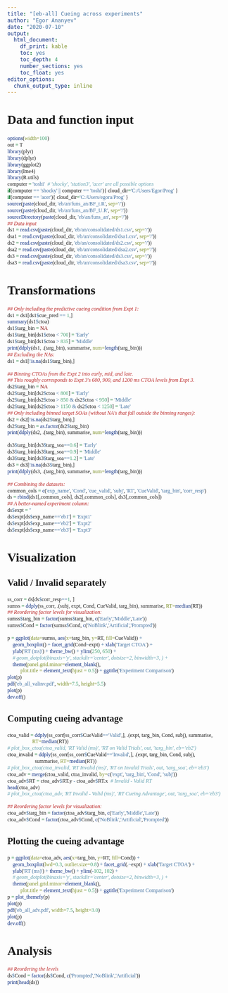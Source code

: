 ```yaml
---
title: "[eb-all] Cueing across experiments"
author: "Egor Ananyev"
date: "2020-07-10"
output:
  html_document: 
    df_print: kable
    toc: yes
    toc_depth: 4
    number_sections: yes
    toc_float: yes
editor_options: 
  chunk_output_type: inline
---
```


<style type="text/css">
body, td{
  font-family: Cambria;
}
code.r{
  font-family: Inconsolata;
}
</style>


# Data and function input

```r
options(width=100)
out = T
library(plyr)
library(dplyr)
library(ggplot2)
library(lme4)
library(R.utils)
computer = 'toshi'  # 'shocky', 'station3', 'acer' are all possible options
if(computer == 'shocky' || computer == 'toshi'){ cloud_dir='C:/Users/Egor/Prog' }
if(computer == 'acer'){ cloud_dir='C:/Users/egora/Prog' }
source(paste(cloud_dir, 'eb/an/funs_an/BF_t.R', sep='/'))
source(paste(cloud_dir, 'eb/an/funs_an/BF_U.R', sep='/'))
sourceDirectory(paste(cloud_dir, 'eb/an/funs_an', sep='/'))
## Data input
ds1 = read.csv(paste(cloud_dir, 'eb/an/consolidated/ds1.csv', sep='/'))
dsa1 = read.csv(paste(cloud_dir, 'eb/an/consolidated/dsa1.csv', sep='/'))
ds2 = read.csv(paste(cloud_dir, 'eb/an/consolidated/ds2.csv', sep='/'))
dsa2 = read.csv(paste(cloud_dir, 'eb/an/consolidated/dsa2.csv', sep='/'))
ds3 = read.csv(paste(cloud_dir, 'eb/an/consolidated/ds3.csv', sep='/'))
dsa3 = read.csv(paste(cloud_dir, 'eb/an/consolidated/dsa3.csv', sep='/'))
```


# Transformations

```r
## Only including the predictive cueing condition from Expt 1:
ds1 = ds1[ds1$cue_pred == 1,]
summary(ds1$ctoa)
ds1$targ_bin = NA
ds1$targ_bin[ds1$ctoa < 700] = 'Early'
ds1$targ_bin[ds1$ctoa > 835] = 'Middle'
print(ddply(ds1, .(targ_bin), summarise, num=length(targ_bin)))
## Excluding the NAs:
ds1 = ds1[!is.na(ds1$targ_bin),]
```

```r
## Binning CTOAs from the Expt 2 into early, mid, and late.
## This roughly corresponds to Expt 3's 600, 900, and 1200 ms CTOA levels from Expt 3.
ds2$targ_bin = NA
ds2$targ_bin[ds2$ctoa < 800] = 'Early'
ds2$targ_bin[ds2$ctoa > 850 & ds2$ctoa < 950] = 'Middle'
ds2$targ_bin[ds2$ctoa > 1150 & ds2$ctoa < 1250] = 'Late'
## Only including binned target SOAs (without NA's that fall outside the binning ranges):
ds2 = ds2[!is.na(ds2$targ_bin),]
ds2$targ_bin = as.factor(ds2$targ_bin)
print(ddply(ds2, .(targ_bin), summarise, num=length(targ_bin)))
```

```r
ds3$targ_bin[ds3$targ_soa==0.6] = 'Early'
ds3$targ_bin[ds3$targ_soa==0.9] = 'Middle'
ds3$targ_bin[ds3$targ_soa==1.2] = 'Late'
ds3 = ds3[!is.na(ds3$targ_bin),]
print(ddply(ds3, .(targ_bin), summarise, num=length(targ_bin)))
```

```r
## Combining the datasets:
common_cols = c('exp_name', 'Cond', 'cue_valid', 'subj', 'RT', 'CueValid', 'targ_bin', 'corr_resp')
ds = rbind(ds1[,common_cols], ds2[,common_cols], ds3[,common_cols])
## A better-named experiment column:
ds$expt = ''
ds$expt[ds$exp_name=='eb1'] = 'Expt1'
ds$expt[ds$exp_name=='eb2'] = 'Expt2'
ds$expt[ds$exp_name=='eb3'] = 'Expt3'
```


# Visualization


## Valid / Invalid separately

```r
ss_corr = ds[ds$corr_resp==1, ]
sumss = ddply(ss_corr, .(subj, expt, Cond, CueValid, targ_bin), summarise, RT=median(RT))
## Reordering factor levels for visualization:
sumss$targ_bin = factor(sumss$targ_bin, c('Early','Middle','Late'))
sumss$Cond = factor(sumss$Cond, c('NoBlink','Artificial','Prompted'))
```

```r
p = ggplot(data=sumss, aes(x=targ_bin, y=RT, fill=CueValid)) + 
    geom_boxplot() + facet_grid(Cond~expt) + xlab('Target CTOA') + 
    ylab('RT (ms)') + theme_bw() + ylim(250, 650) +
    # geom_dotplot(binaxis='y', stackdir='center', dotsize=2, binwidth=3, ) + 
    theme(panel.grid.minor=element_blank(), 
          plot.title = element_text(hjust = 0.5)) + ggtitle('Experiment Comparison')
plot(p)
pdf('eb_all_valinv.pdf', width=7.5, height=5.5)
plot(p)
dev.off()
```


## Computing cueing advantage

```r
ctoa_valid = ddply(ss_corr[ss_corr$CueValid=='Valid',], .(expt, targ_bin, Cond, subj), summarise,
                   RT=median(RT))
# plot_box_ctoa(ctoa_valid, 'RT Valid (ms)', 'RT on Valid Trials', out, 'targ_bin', eb='eb2')
ctoa_invalid = ddply(ss_corr[ss_corr$CueValid=='Invalid',], .(expt, targ_bin, Cond, subj), 
                     summarise, RT=median(RT))
# plot_box_ctoa(ctoa_invalid, 'RT Invalid (ms)', 'RT on Invalid Trials', out, 'targ_soa', eb='eb3')
ctoa_adv = merge(ctoa_valid, ctoa_invalid, by=c('expt', 'targ_bin', 'Cond', 'subj'))
ctoa_adv$RT = ctoa_adv$RT.y - ctoa_adv$RT.x  # Invalid - Valid RT
head(ctoa_adv)
# plot_box_ctoa(ctoa_adv, 'RT Invalid - Valid (ms)', 'RT Cueing Advantage', out, 'targ_soa', eb='eb3')
```

```r
## Reordering factor levels for visualization:
ctoa_adv$targ_bin = factor(ctoa_adv$targ_bin, c('Early','Middle','Late'))
ctoa_adv$Cond = factor(ctoa_adv$Cond, c('NoBlink','Artificial','Prompted'))
```


## Plotting the cueing advantage

```r
p = ggplot(data=ctoa_adv, aes(x=targ_bin, y=RT, fill=Cond)) + 
    geom_boxplot(lwd=0.3, outlier.size=0.8) + facet_grid(.~expt) + xlab('Target CTOA') + 
    ylab('RT (ms)') + theme_bw() + ylim(-102, 102) +
    # geom_dotplot(binaxis='y', stackdir='center', dotsize=2, binwidth=3, ) + 
    theme(panel.grid.minor=element_blank(), 
          plot.title = element_text(hjust = 0.5)) + ggtitle('Experiment Comparison')
p = plot_themefy(p)
plot(p)
pdf('eb_all_adv.pdf', width=7.5, height=3.0)
plot(p)
dev.off()
```


# Analysis

```r
## Reordering the levels
ds$Cond = factor(ds$Cond, c('Prompted','NoBlink','Artificial'))
print(head(ds))
```
